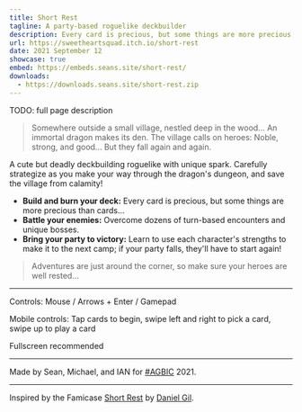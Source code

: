 ```yaml
---
title: Short Rest
tagline: A party-based roguelike deckbuilder
description: Every card is precious, but some things are more precious than cards... Carefully strategize as you make your way through the dragon's dungeon, and save the village from calamity!
url: https://sweetheartsquad.itch.io/short-rest
date: 2021 September 12
showcase: true
embed: https://embeds.seans.site/short-rest/
downloads:
  - https://downloads.seans.site/short-rest.zip
---
```


TODO: full page description


> Somewhere outside a small village, nestled deep in the wood...
> An immortal dragon makes its den.
> The village calls on heroes: Noble, strong, and good...
> But they fall again and again.

A cute but deadly deckbuilding roguelike with unique spark. Carefully strategize as you make your way through the dragon's dungeon, and save the village from calamity!

- <strong>Build and burn your deck:</strong> Every card is precious, but some things are more precious than cards...
- <strong>Battle your enemies:</strong> Overcome dozens of turn-based encounters and unique bosses.
- <strong>Bring your party to victory:</strong> Learn to use each character's strengths to make it to the next camp; if your party falls, they'll have to start again!

> Adventures are just around the corner, so make sure your heroes are well rested...

---

Controls: Mouse / Arrows + Enter / Gamepad

Mobile controls: Tap cards to begin, swipe left and right to pick a card, swipe up to play a card

Fullscreen recommended<br/>

---

Made by Sean, Michael, and IAN for [#AGBIC](https://itch.io/jam/a-game-by-its-cover-2021) 2021.

---

Inspired by the Famicase [Short Rest](https://famicase.com/21/softs/027.html) by [Daniel Gil](https://twitter.com/ChubsyUnicorn).
